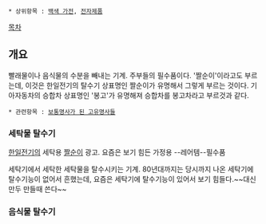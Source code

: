  * 상위항목 : [[백색 가전]], [[전자제품]]

[[목차]]
== 개요 ==
빨래물이나 음식물의 수분을 빼내는 기계. 주부들의 필수품이다. '짤순이'이라고도 부르는데, 이것은 한일전기의 탈수기 상표명인 짤순이가 유명해서 그렇게 부르는 것이다. 기아자동차의 승합차 상표명인 '봉고'가 유명해져 승합차를 봉고차라고 부르것과 같다.

 * 관련항목 : [[보통명사가 된 고유명사들]]

=== 세탁물 탈수기 ===
{{{#!html
<iframe width="500" height="408" src="http://serviceapi.nmv.naver.com/flash/convertIframeTag.nhn?vid=A5551A65E60984E99CC7DA4F3D637E9141F9&outKey=V1294ead1b0a0e8efab95928155487839090e748f330a7ea3cbd4928155487839090e" frameborder="no" scrolling="no"></iframe>
}}}
[[한일전기]]의 세탁용 [[짤순이]] 광고. 요즘은 보기 힘든 가정용 --레어템--필수품

세탁기에서 세탁한 세탁물을 탈수시키는 기계. 80년대까지는 당시까지 나온 세탁기에 탈수기능이 없어서 흔했는데, 요즘은 세탁기에 탈수기능이 있어서 보기 힘들다.~~대신 만두 만들때 쓴다~~

=== 음식물 탈수기 ===
